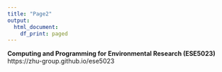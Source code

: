 ---
title: "Page2"
output:
  html_document:
    df_print: paged
---

**Computing and Programming for Environmental Research (ESE5023)**  
https://zhu-group.github.io/ese5023  


